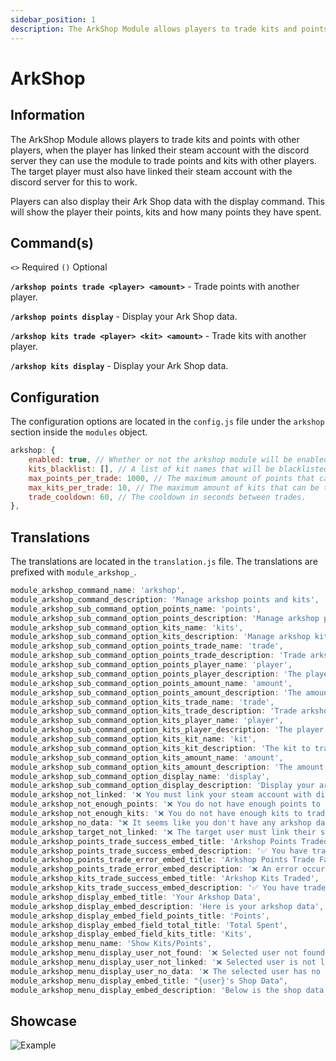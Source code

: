 ```yaml
---
sidebar_position: 1
description: The ArkShop Module allows players to trade kits and points.
---
```


# ArkShop

## Information

The ArkShop Module allows players to trade kits and points with other players, when the player has linked their steam account with the discord server they can use the module to trade points and kits with other players. The target player must also have linked their steam account with the discord server for this to work.

Players can also display their Ark Shop data with the display command. This will show the player their points, kits and how many points they have spent.

## Command(s)

`<>` Required `()` Optional

**`/arkshop points trade <player> <amount>`** - Trade points with another player.

**`/arkshop points display`** - Display your Ark Shop data.

**`/arkshop kits trade <player> <kit> <amount>`** - Trade kits with another player.

**`/arkshop kits display`** - Display your Ark Shop data.

## Configuration

The configuration options are located in the `config.js` file under the `arkshop` section inside the `modules` object.

```js title="config.js → modules → arkshop"
arkshop: {
	enabled: true, // Whether or not the arkshop module will be enabled.
	kits_blacklist: [], // A list of kit names that will be blacklisted by the module.
	max_points_per_trade: 1000, // The maximum amount of points that can be traded at once.
	max_kits_per_trade: 10, // The maximum amount of kits that can be traded at once.
	trade_cooldown: 60, // The cooldown in seconds between trades.
},
```

## Translations

The translations are located in the `translation.js` file. The translations are prefixed with `module_arkshop_`.

```js title="translation.js"
module_arkshop_command_name: 'arkshop',
module_arkshop_command_description: 'Manage arkshop points and kits',
module_arkshop_sub_command_option_points_name: 'points',
module_arkshop_sub_command_option_points_description: 'Manage arkshop points',
module_arkshop_sub_command_option_kits_name: 'kits',
module_arkshop_sub_command_option_kits_description: 'Manage arkshop kits',
module_arkshop_sub_command_option_points_trade_name: 'trade',
module_arkshop_sub_command_option_points_trade_description: 'Trade arkshop points with another player',
module_arkshop_sub_command_option_points_player_name: 'player',
module_arkshop_sub_command_option_points_player_description: 'The player to trade with',
module_arkshop_sub_command_option_points_amount_name: 'amount',
module_arkshop_sub_command_option_points_amount_description: 'The amount of points to trade',
module_arkshop_sub_command_option_kits_trade_name: 'trade',
module_arkshop_sub_command_option_kits_trade_description: 'Trade arkshop kits with another player',
module_arkshop_sub_command_option_kits_player_name: 'player',
module_arkshop_sub_command_option_kits_player_description: 'The player to trade with',
module_arkshop_sub_command_option_kits_kit_name: 'kit',
module_arkshop_sub_command_option_kits_kit_description: 'The kit to trade',
module_arkshop_sub_command_option_kits_amount_name: 'amount',
module_arkshop_sub_command_option_kits_amount_description: 'The amount of kits to trade',
module_arkshop_sub_command_option_display_name: 'display',
module_arkshop_sub_command_option_display_description: 'Display your arkshop points and kits',
module_arkshop_not_linked: '❌ You must link your steam account with discord to use this command.',
module_arkshop_not_enough_points: '❌ You do not have enough points to trade',
module_arkshop_not_enough_kits: '❌ You do not have enough kits to trade',
module_arkshop_no_data: "❌ It seems like you don't have any arkshop data to display.",
module_arkshop_target_not_linked: '❌ The target user must link their steam account with discord to use this command.',
module_arkshop_points_trade_success_embed_title: 'Arkshop Points Traded',
module_arkshop_points_trade_success_embed_description: '✅ You have traded **{amount}** points with {user}',
module_arkshop_points_trade_error_embed_title: 'Arkshop Points Trade Failed',
module_arkshop_points_trade_error_embed_description: '❌ An error occurred while trading points.',
module_arkshop_kits_trade_success_embed_title: 'Arkshop Kits Traded',
module_arkshop_kits_trade_success_embed_description: '✅ You have traded **{amount}** **{kit}** kits with {user}',
module_arkshop_display_embed_title: 'Your Arkshop Data',
module_arkshop_display_embed_description: 'Here is your arkshop data',
module_arkshop_display_embed_field_points_title: 'Points',
module_arkshop_display_embed_field_total_title: 'Total Spent',
module_arkshop_display_embed_field_kits_title: 'Kits',
module_arkshop_menu_name: 'Show Kits/Points',
module_arkshop_menu_display_user_not_found: '❌ Selected user not found',
module_arkshop_menu_display_user_not_linked: '❌ Selected user is not linked',
module_arkshop_menu_display_user_no_data: '❌ The selected user has no ark shop data',
module_arkshop_menu_display_embed_title: "{user}'s Shop Data",
module_arkshop_menu_display_embed_description: 'Below is the shop data for the selected user displayed',
```

## Showcase

![Example](https://imgur.com/SvWqtYN.png)
